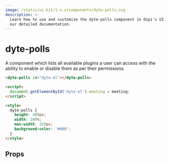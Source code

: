 ```yaml
---
image: /static/ui-kit/1.x.x/components/dyte-polls.svg
description: >-
  Learn how to use and customize the dyte-polls component in Ospi's UI Kit with
  our detailed documentation.
---
```


# dyte-polls

A component which lists all available plugins a user can access with
the ability to enable or disable them as per their permissions.

```html
<dyte-polls id="dyte-el"></dyte-polls>

<script>
  document.getElementById('dyte-el').meeting = meeting;
</script>

<style>
  dyte-polls {
    height: 480px;
    width: 100%;
    max-width: 320px;
    background-color: '#000';
  }
</style>
```

## Props

<PropsTable of="dyte-polls" />

<head>
  <title>UI Kit dyte-polls</title>
</head>
